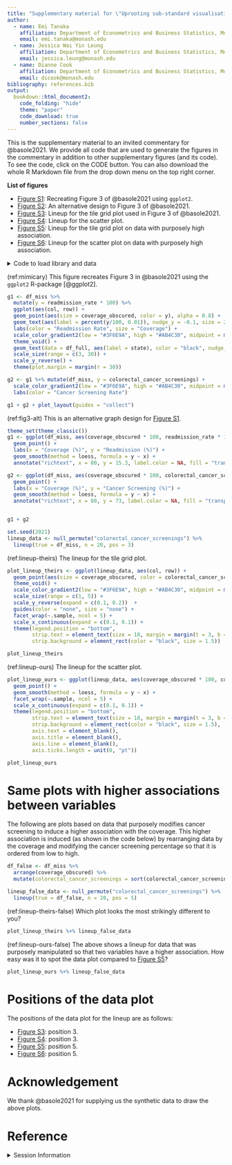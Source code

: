```yaml
---
title: "Supplementary material for \"Uprooting sub-standard visualisation practices for decision-making in operational management\""
author:
  - name: Emi Tanaka
    affiliation: Department of Econometrics and Business Statistics, Monash University, Melbourne, VIC 3800
    email: emi.tanaka@monash.edu
  - name: Jessica Wai Yin Leung
    affiliation: Department of Econometrics and Business Statistics, Monash University, Melbourne, VIC 3800
    email: jessica.leung@monash.edu
  - name: Dianne Cook
    affiliation: Department of Econometrics and Business Statistics, Monash University, Melbourne, VIC 3800
    email: dicook@monash.edu
bibliography: references.bib 
output:
  bookdown::html_document2:
    code_folding: "hide"
    theme: "paper"
    code_download: true
    number_sections: false
---
```


This is the supplementary material to an invited commentary for @basole2021. We provide all code that are used to generate the figures in the commentary in addition to other supplementary figures (and its code). To see the code, click on the CODE button. You can also download the whole R Markdown file from the drop down menu on the top right corner.


**List of figures** 

* [Figure S1](#fig:mimic-original): Recreating Figure 3 of @basole2021 using `ggplot2`. 
* [Figure S2](#fig:fig3-alt): An alternative design to Figure 3 of @basole2021.
* [Figure S3](#fig:lineup-theirs): Lineup for the tile grid plot used in Figure 3 of @basole2021.
* [Figure S4](#fig:lineup-ours): Lineup for the scatter plot. 
* [Figure S5](#fig:lineup-theirs-false): Lineup for the tile grid plot on data with purposely high association.
* [Figure S6](#fig:lineup-ours-false): Lineup for the scatter plot on data with purposely high association.

<details>
<summary>Code to load library and data</summary>
```r
library(tidyverse)
library(ggtext)
library(patchwork)
library(readxl)
library(nullabor)
library(here)
library(janitor)
library(scales)
#theme_set(theme_classic())
knitr::opts_chunk$set(fig.path = "images/",
                      dev = c("png", "pdf", "svg"),
                      cache = TRUE,
                      cache.path = "cache/")
```


```r
df_full <- read_xlsx(here("data/MaskedCoverage-Fig3.xlsx")) %>% 
  clean_names() %>% 
  add_row(state = c("OR", "WY", "SD", "WV", "DC", "AL")) %>% 
  mutate(row = case_when(
    state %in% c("ME") ~ 1L,
    state %in% c("VT", "NH") ~ 2L,
    state %in% c("WA", "ID", "MT", "ND", "MN", "IL", "WI", "MI", "NY", "RI", "MA") ~ 3L,
    state %in% c("OR", "NV", "WY", "SD", "IA", "IN", "OH", "PA", "NJ", "CT") ~ 4L,
    state %in% c("CA", "UT", "CO", "NE", "MO", "KY", "WV", "VA", "MD", "DE") ~ 5L,
    state %in% c("AZ", "NM", "KS", "AR", "TN", "NC", "SC", "DC") ~ 6L,
    state %in% c("OK", "LA", "MS", "AL", "GA") ~ 7L,
    state %in% c("TX", "FL") ~ 8L,
                         TRUE ~ 0L),
    col = case_when(
      state %in% c("WA", "OR", "CA") ~ 1L,
      state %in% c("ID", "NV", "UT", "AZ") ~ 2L,
      state %in% c("MT", "WY", "CO", "NM") ~ 3L,
      state %in% c("ND", "SD", "NE", "KS", "OK", "TX") ~ 4L,
      state %in% c("MN", "IA", "MO", "AR", "LA") ~ 5L,
      state %in% c("IL", "IN", "KY", "TN", "MS") ~ 6L,
      state %in% c("WI", "OH", "WV", "NC", "AL") ~ 7L,
      state %in% c("MI", "PA", "VA", "SC", "GA") ~ 8L,
      state %in% c("NY", "NJ", "MD", "DC", "FL") ~ 9L,
      state %in% c("VT", "RI", "CT", "DE") ~ 10L,
      state %in% c("ME", "NH", "MA") ~ 11L,
      TRUE ~ 0L
    ))

df_miss <- df_full %>% 
  filter(!is.na(readmission_rate))
```
</details>

(ref:mimicary) This figure recreates Figure 3 in @basole2021 using the `ggplot2` R-package [@ggplot2].

```r
g1 <- df_miss %>% 
  mutate(y = readmission_rate * 100) %>% 
  ggplot(aes(col, row)) +
  geom_point(aes(size = coverage_obscured, color = y), alpha = 0.8) +
  geom_text(aes(label = percent(y/100, 0.01)), nudge_y = -0.1, size = 2.5) +
  labs(color = "Readmission Rate", size = "Coverage") +
  scale_color_gradient2(low = "#3F6E9A", high = "#AB4C30", midpoint = median(df_miss$readmission_rate * 100), mid = "#FFFF00") +
  theme_void() +
  geom_text(data = df_full, aes(label = state), color = "black", nudge_y = 0.05) +
  scale_size(range = c(3, 30)) +
  scale_y_reverse() +
  theme(plot.margin = margin(r = 30))

g2 <- g1 %+% mutate(df_miss, y = colorectal_cancer_screenings) + 
  scale_color_gradient2(low = "#3F6E9A", high = "#AB4C30", midpoint = median(df_miss$colorectal_cancer_screenings), mid = "#FFFF00") +
  labs(color = "Cancer Screening Rate")

g1 + g2 + plot_layout(guides = "collect") 
```

(ref:fig3-alt) This is an alternative graph design for [Figure S1](#fig:mimic-original).

```r
theme_set(theme_classic())
g1 <- ggplot(df_miss, aes(coverage_obscured * 100, readmission_rate * 100)) +
  geom_point() +
  labs(x = "Coverage (%)", y = "Readmission (%)") +
  geom_smooth(method = loess, formula = y ~ x) +
  annotate("richtext", x = 80, y = 15.3, label.color = NA, fill = "transparent", label = glue::glue("R<sup>2</sup> = {scales::comma(cor(df_miss$coverage_obscured, df_miss$readmission_rate), 0.001)}")) 

g2 <- ggplot(df_miss, aes(coverage_obscured * 100, colorectal_cancer_screenings)) +
  geom_point() +
  labs(x = "Coverage (%)", y = "Cancer Screening (%)") +
  geom_smooth(method = loess, formula = y ~ x) +
  annotate("richtext", x = 80, y = 73, label.color = NA, fill = "transparent", label = glue::glue("R<sup>2</sup> = {scales::comma(cor(df_miss$coverage_obscured, df_miss$colorectal_cancer_screenings), 0.001)}")) 


g1 + g2 
```

```r
set.seed(2021)
lineup_data <- null_permute("colorectal_cancer_screenings") %>% 
  lineup(true = df_miss, n = 20, pos = 3)
```

(ref:lineup-theirs) The lineup for the tile grid plot.

```r
plot_lineup_theirs <- ggplot(lineup_data, aes(col, row)) +
  geom_point(aes(size = coverage_obscured, color = colorectal_cancer_screenings), alpha = 0.8) +
  theme_void() + 
  scale_color_gradient2(low = "#3F6E9A", high = "#AB4C30", midpoint = median(df_miss$colorectal_cancer_screenings), mid = "#FFFF00") +
  scale_size(range = c(1, 5)) +
  scale_y_reverse(expand = c(0.1, 0.2))  +
  guides(color = "none", size = "none") + 
  facet_wrap(~.sample, ncol = 5) +
  scale_x_continuous(expand = c(0.1, 0.1)) + 
  theme(legend.position = "bottom",
        strip.text = element_text(size = 18, margin = margin(t = 3, b = 3)),
        strip.background = element_rect(color = "black", size = 1.5))

plot_lineup_theirs
```

(ref:lineup-ours) The lineup for the scatter plot.

```r
plot_lineup_ours <- ggplot(lineup_data, aes(coverage_obscured * 100, colorectal_cancer_screenings)) +
  geom_point() +  
  geom_smooth(method = loess, formula = y ~ x) +
  facet_wrap(~.sample, ncol = 5) +
  scale_x_continuous(expand = c(0.1, 0.1)) + 
  theme(legend.position = "bottom",
        strip.text = element_text(size = 18, margin = margin(t = 3, b = 3)),
        strip.background = element_rect(color = "black", size = 1.5),
        axis.text = element_blank(),
        axis.title = element_blank(),
        axis.line = element_blank(),
        axis.ticks.length = unit(0, "pt"))

plot_lineup_ours
```



# Same plots with higher associations between variables

The following are plots based on data that purposely modifies cancer screening to induce a higher association with the coverage. This higher association is induced (as shown in the code below) by rearranging data by the coverage and modifying the cancer screening percentage so that it is ordered from low to high. 

```r
df_false <- df_miss %>% 
  arrange(coverage_obscured) %>% 
  mutate(colorectal_cancer_screenings = sort(colorectal_cancer_screenings))

lineup_false_data <- null_permute("colorectal_cancer_screenings") %>% 
  lineup(true = df_false, n = 20, pos = 5)
```

(ref:lineup-theirs-false) Which plot looks the most strikingly different to you?

```r
plot_lineup_theirs %+% lineup_false_data
```

(ref:lineup-ours-false) The above shows a lineup for data that was purposely manipulated so that two variables have a higher association. How easy was it to spot the data plot compared to [Figure S5](#fig:lineup-theirs-false)?

```r
plot_lineup_ours %+% lineup_false_data
```

# Positions of the data plot

The positions of the data plot for the lineup are as follows:

* [Figure S3](#fig:lineup-theirs): position 3. 
* [Figure S4](#fig:lineup-ours): position 3. 
* [Figure S5](#fig:lineup-theirs-false): position 5. 
* [Figure S6](#fig:lineup-ours-false): position 5. 


# Acknowledgement 

We thank @basole2021 for supplying us the synthetic data to draw the above plots. 

# Reference

<details>
<summary>Session Information</summary>
```r
sessioninfo::session_info()
```
</details>

  
<br>
